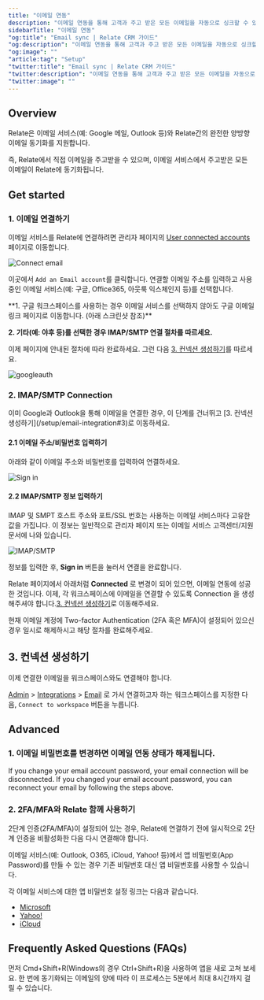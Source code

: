 ```yaml
---
title: "이메일 연동"
description: "이메일 연동을 통해 고객과 주고 받은 모든 이메일을 자동으로 싱크할 수 있습니다."
sidebarTitle: "이메일 연동"
"og:title": "Email sync | Relate CRM 가이드"
"og:description": "이메일 연동을 통해 고객과 주고 받은 모든 이메일을 자동으로 싱크할 수 있습니다."
"og:image": ""
"article:tag": "Setup"
"twitter:title": "Email sync | Relate CRM 가이드"
"twitter:description": "이메일 연동을 통해 고객과 주고 받은 모든 이메일을 자동으로 싱크할 수 있습니다."
"twitter:image": ""
---
```


## Overview
Relate은 이메일 서비스(예: Google 메일, Outlook 등)와 Relate간의 완전한 양방향 이메일 동기화를 지원합니다.

즉, Relate에서 직접 이메일을 주고받을 수 있으며, 이메일 서비스에서 주고받은 모든 이메일이 Relate에 동기화됩니다.

## Get started

### 1. 이메일 연결하기
이메일 서비스를 Relate에 연결하려면 관리자 페이지의 [User connected accounts](https://admin.relate.so/services) 페이지로 이동합니다.

![Connect email](/images/setup/connect-email.png)

이곳에서 `Add an Email account`를 클릭합니다. 연결할 이메일 주소를 입력하고 사용 중인 이메일 서비스(예: 구글, Office365, 아웃룩 익스체인지 등)를 선택합니다.

<Info>
**1. 구글 워크스페이스를 사용하는 경우 이메일 서비스를 선택하지 않아도 구글 이메일 링크 페이지로 이동합니다. (아래 스크린샷 참조)**

**2. 기타(예: 야후 등)를 선택한 경우 IMAP/SMTP 연결 절차를 따르세요.**
</Info>

이제 페이지에 안내된 절차에 따라 완료하세요. 그런 다음 [3. 컨넥션 생성하기](/setup/email-sync#3)를 따르세요.

![googleauth](/images/setup/google-auth.png)

### 2. IMAP/SMTP Connection

<Warning>
  이미 Google과 Outlook을 통해 이메일을 연결한 경우, 이 단계를 건너뛰고 [3. 컨넥션 생성하기](/setup/email-integration#3)로 이동하세요.
</Warning>

#### 2.1 이메일 주소/비밀번호 입력하기

아래와 같이 이메일 주소와 비밀번호를 입력하여 연결하세요.

![Sign in](/images/setup/sign-in.png)

#### 2.2 IMAP/SMTP 정보 입력하기
IMAP 및 SMPT 호스트 주소와 포트/SSL 번호는 사용하는 이메일 서비스마다 고유한 값을 가집니다. 이 정보는 일반적으로 관리자 페이지 또는 이메일 서비스 고객센터/지원 문서에 나와 있습니다.

![IMAP/SMTP](/images/setup/imap-smtp-info.png)

정보를 입력한 후, **Sign in** 버튼을 눌러서 연결을 완료합니다.

Relate 페이지에서 아래처럼 **Connected** 로 변경이 되어 있으면, 이메일 연동에 성공한 것입니다. 이제, 각 워크스페이스에 이메일을 연결할 수 있도록 Connection 을 생성해주셔야 합니다.[3.  컨넥션 생성하기](/setup/email-sync#3)로 이동해주세요.

<Tip>
현재 이메일 계정에 Two-factor Authentication (2FA 혹은 MFA)이 설정되어
있으신 경우 일시로 해제하시고 해당 절차를 완료해주세요.
</Tip>

## 3. 컨넥션 생성하기

이제 연결한 이메일을 워크스페이스와도 연결해야 합니다.

[Admin](https://admin.relate.so/) > [Integrations](https://admin.relate.so/workspaces/integrations) > [Email](https://admin.relate.so/workspaces/integrations/email) 로 가서 연결하고자 하는 워크스페이스를 지정한 다음, `Connect to workspace` 버튼을 누릅니다.

## Advanced

### 1. 이메일 비밀번호를 변경하면 이메일 연동 상태가 해제됩니다.
If you change your email account password, your email connection will be disconnected. If you changed your email account password, you can reconnect your email by following the steps above.


### 2. 2FA/MFA와 Relate 함께 사용하기
2단계 인증(2FA/MFA)이 설정되어 있는 경우, Relate에 연결하기 전에 일시적으로 2단계 인증을 비활성화한 다음 다시 연결해야 합니다.

이메일 서비스(예: Outlook, O365, iCloud, Yahoo! 등)에서 앱 비밀번호(App Password)를 만들 수 있는 경우 기존 비밀번호 대신 앱 비밀번호를 사용할 수 있습니다.

각 이메일 서비스에 대한 앱 비밀번호 설정 링크는 다음과 같습니다.
- [Microsoft](https://support.microsoft.com/en-us/account-billing/using-app-passwords-with-apps-that-don-t-support-two-step-verification-5896ed9b-4263-e681-128a-a6f2979a7944)
- [Yahoo!](https://help.yahoo.com/kb/learn-generate-password-sln15241.html)
- [iCloud](https://support.apple.com/en-us/HT204397)

## Frequently Asked Questions (FAQs)
<AccordionGroup>
<Accordion title="이메일을 연결했지만 앱에 이메일이 표시되지 않습니다.">
먼저 Cmd+Shift+R(Windows의 경우 Ctrl+Shift+R)을 사용하여 앱을 새로 고쳐 보세요. 한 번에 동기화되는 이메일의 양에 따라 이 프로세스는 5분에서 최대 8시간까지 걸릴 수 있습니다.
</Accordion>
</AccordionGroup>
